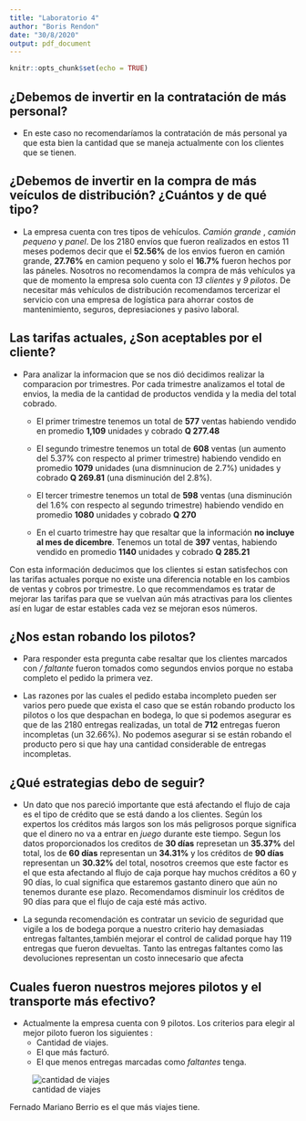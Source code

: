 ---
title: "Laboratorio 4"
author: "Boris Rendon"
date: "30/8/2020"
output: pdf_document
---

```{r setup, include=FALSE}
knitr::opts_chunk$set(echo = TRUE)
```

## ¿Debemos de invertir en la contratación de más personal?

* En este caso no recomendaríamos la contratación de más personal ya que esta bien la cantidad que se maneja actualmente con los clientes que se tienen.



## ¿Debemos de invertir en la compra de más veículos de distribución? ¿Cuántos y de qué tipo?

* La empresa cuenta con tres tipos de vehículos. *Camión grande* , *camión pequeno* y *panel*. De los 2180 envíos que fueron realizados en estos 11 meses podemos decir que el **52.56%** de los envios fueron en camión grande, **27.76%** en camion pequeno y solo el **16.7%** fueron hechos por las páneles. Nosotros no recomendamos la compra de más vehículos ya que de momento la empresa solo cuenta con *13 clientes* y *9 pilotos*. De necesitar más vehículos de distribución recomendamos tercerizar el servicio con una empresa de logística para ahorrar costos de mantenimiento, seguros, depresiaciones y pasivo laboral.


## Las tarifas actuales, ¿Son aceptables por el cliente?

* Para analizar la informacion que se nos dió decidimos realizar la comparacion por trimestres. Por cada trimestre analizamos el total de envios, la media de la cantidad de productos vendida y la media del total cobrado.


  * El primer trimestre tenemos un total de **577** ventas habiendo vendido en promedio **1,109** unidades y cobrado **Q 277.48** 

  * El segundo trimestre tenemos un total de **608** ventas (un aumento del 5.37% con respecto al primer trimestre) habiendo vendido en promedio **1079** unidades (una dismninucion de 2.7%) unidades y cobrado **Q 269.81** (una disminución del 2.8%).

  * El tercer trimestre tenemos un total de **598** ventas (una disminución del 1.6% con respecto al segundo trimestre) habiendo vendido en promedio **1080** unidades y cobrado **Q 270**

  * En el cuarto trimestre hay que resaltar que la información **no incluye al mes de dicembre**. Tenemos un total de **397** ventas, habiendo vendido en promedio **1140** unidades y cobrado **Q 285.21**

Con esta información deducimos que los clientes si estan satisfechos con las tarifas actuales porque no existe una diferencia notable en los cambios de ventas y cobros por trimestre. Lo que recommendamos es tratar de mejorar las tarifas para que se vuelvan aún más atractivas para los clientes así en lugar de estar estables cada vez se mejoran esos números.


## ¿Nos estan robando los pilotos? 
* Para responder esta pregunta cabe resaltar que los clientes marcados con */ faltante* fueron tomados como segundos envios porque no estaba completo el pedido la primera vez.

* Las razones por las cuales el pedido estaba incompleto pueden ser varios pero puede que exista el caso que se están robando producto los pilotos o los que despachan en bodega, lo que si podemos asegurar es que  de las 2180 entregas realizadas, un total de **712** entregas fueron incompletas (un 32.66%). No podemos asegurar si se están robando el producto pero si que hay una cantidad considerable de entregas incompletas.

## ¿Qué estrategias debo de seguir?

* Un dato que nos pareció importante que está afectando el flujo de caja es el tipo de crédito que se está dando a los clientes. Según los expertos los créditos más largos son los más peligrosos porque significa que el dinero no va a entrar en *juego* durante este tiempo. Segun los datos proporcionados los creditos de **30 días** represetan un **35.37%** del total, los de **60 días** representan un **34.31%** y los créditos de **90 días** representan un **30.32%** del total, nosotros creemos que este factor es el que esta afectando al flujo de caja porque hay muchos créditos a 60 y 90 días, lo cual significa que estaremos gastanto dinero que aún no tenemos durante ese plazo. Recomendamos disminuir los créditos de 90 días para que el flujo de caja esté más activo.

* La segunda recomendación es contratar un sevicio de seguridad que vigile a los de bodega porque a nuestro criterio hay demasiadas entregas faltantes,también mejorar el control de calidad porque hay 119 entregas que fueron devueltas. Tanto las entregas faltantes como las devoluciones representan un costo innecesario que afecta 


## Cuales fueron nuestros mejores pilotos y el transporte más efectivo?

* Actualmente la empresa cuenta con 9 pilotos. Los criterios para elegir al mejor piloto fueron los siguientes :
  * Cantidad de viajes.
  * El que más facturó.
  * El que menos entregas marcadas como *faltantes* tenga.
  
  
![cantidad de viajes](cantidad_viajess.jpg)

Fernado Mariano Berrio es el que más viajes tiene.

